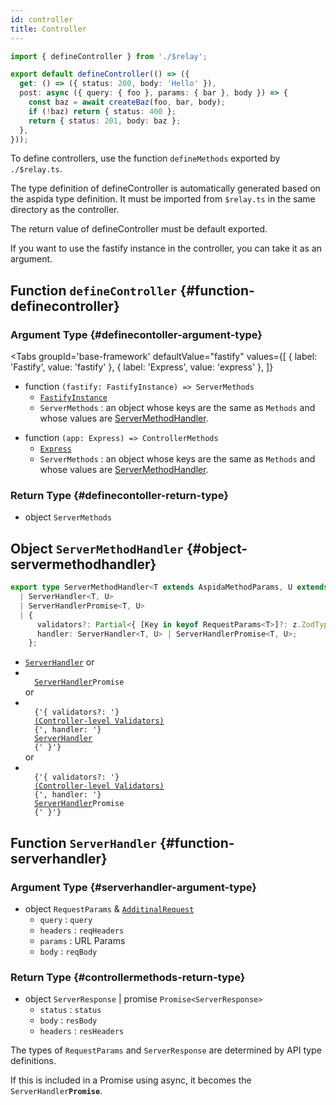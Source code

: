 ```yaml
---
id: controller
title: Controller
---
```



```ts title='controller.ts'
import { defineController } from './$relay';

export default defineController(() => ({
  get: () => ({ status: 200, body: 'Hello' }),
  post: async ({ query: { foo }, params: { bar }, body }) => {
    const baz = await createBaz(foo, bar, body);
    if (!baz) return { status: 400 };
    return { status: 201, body: baz };
  },
}));
```

To define controllers, use the function `defineMethods` exported by `./$relay.ts`.

The type definition of defineController is automatically generated based on the aspida type definition. It must be imported from `$relay.ts` in the same directory as the controller.

The return value of defineController must be default exported.

If you want to use the fastify instance in the controller, you can take it as an argument.

## Function `defineController` {#function-definecontroller}

### Argument Type {#definecontoller-argument-type}

<Tabs
  groupId='base-framework'
  defaultValue="fastify"
  values={[
    { label: 'Fastify', value: 'fastify' },
    { label: 'Express', value: 'express' },
  ]}
>
<TabItem value="fastify">

- function `(fastify: FastifyInstance) => ServerMethods`
  - [`FastifyInstance`](https://www.fastify.io/docs/latest/Reference/TypeScript/#fastifyfastifyinstancerawserver-rawrequest-requestgeneric-logger)
  - `ServerMethods` : an object whose keys are the same as `Methods` and whose values are [ServerMethodHandler](#object-servermethodhandler).

</TabItem>
<TabItem value="express">

- function `(app: Express) => ControllerMethods`
  - [`Express`](https://expressjs.com/en/4x/api.html)
  - `ServerMethods` : an object whose keys are the same as `Methods` and whose values are [ServerMethodHandler](#object-servermethodhandler).

</TabItem>
</Tabs>

### Return Type {#definecontoller-return-type}

- object `ServerMethods`

## Object `ServerMethodHandler` {#object-servermethodhandler}

```ts title='$server.ts (formatted)'
export type ServerMethodHandler<T extends AspidaMethodParams, U extends Record<string, any> = {}> =
  | ServerHandler<T, U>
  | ServerHandlerPromise<T, U>
  | {
      validators?: Partial<{ [Key in keyof RequestParams<T>]?: z.ZodType<RequestParams<T>[Key]> }>;
      handler: ServerHandler<T, U> | ServerHandlerPromise<T, U>;
    };
```

- [`ServerHandler`](#function-serverhandler) or
- <code>
    <a href="#function-serverhandler">ServerHandler</a>Promise
  </code> or
- <code>
    {'{ validators?: '}
    <a href="/docs/reference/validation/zod#controller-level">(Controller-level Validators)</a>
    {', handler: '}
    <a href="#function-serverhandler">ServerHandler</a>
    {' }'}
  </code> or
- <code>
    {'{ validators?: '}
    <a href="/docs/reference/validation/zod#controller-level">(Controller-level Validators)</a>
    {', handler: '}
    <a href="#function-serverhandler">ServerHandler</a>Promise
    {' }'}
  </code>

## Function `ServerHandler` {#function-serverhandler}

### Argument Type {#serverhandler-argument-type}

- object `RequestParams` & [`AdditinalRequest`](/docs/reference/additionalRequest)
  - `query` : `query`
  - `headers` : `reqHeaders`
  - `params` : URL Params
  - `body` : `reqBody`

### Return Type {#controllermethods-return-type}

- object `ServerResponse` | promise `Promise<ServerResponse>`
  - `status` : `status`
  - `body` : `resBody`
  - `headers` : `resHeaders`

The types of `RequestParams` and `ServerResponse` are determined by API type definitions.

If this is included in a Promise using async, it becomes the <code>ServerHandler<b>Promise</b></code>.
